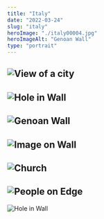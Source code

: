 ```yaml
---
title: "Italy"
date: "2022-03-24"
slug: "italy"
heroImage: "./italy00004.jpg"
heroImageAlt: "Genoan Wall"
type: "portrait"
---
```



![View of a city](italy00008.jpg)
---

![Hole in Wall](italy00003.jpg)
 ---

![Genoan Wall](italy00004.jpg)
---

![Image on Wall](italy00006.jpg)
---
![Church](italy00007.jpg)
---
![People on Edge](italy00005.jpg)
---
![Hole in Wall](italy00002.jpg)

